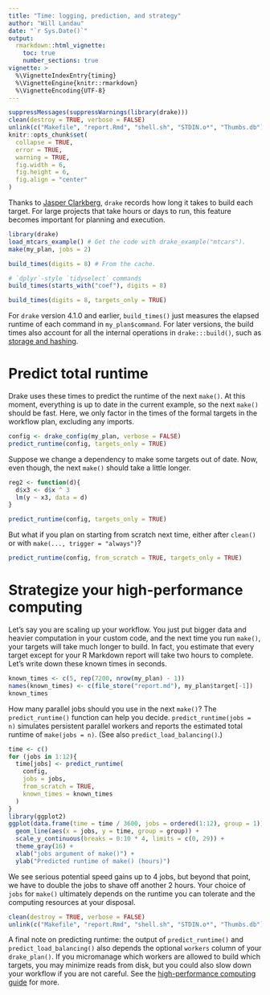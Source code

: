 ```yaml
---
title: "Time: logging, prediction, and strategy"
author: "Will Landau"
date: "`r Sys.Date()`"
output:
  rmarkdown::html_vignette:
    toc: true
    number_sections: true
vignette: >
  %\VignetteIndexEntry{timing}
  %\VignetteEngine{knitr::rmarkdown}
  %\VignetteEncoding{UTF-8}
---
```


```r
suppressMessages(suppressWarnings(library(drake)))
clean(destroy = TRUE, verbose = FALSE)
unlink(c("Makefile", "report.Rmd", "shell.sh", "STDIN.o*", "Thumbs.db"))
knitr::opts_chunk$set(
  collapse = TRUE,
  error = TRUE,
  warning = TRUE,
  fig.width = 6,
  fig.height = 6,
  fig.align = "center"
)
```

Thanks to [Jasper Clarkberg](https://github.com/dapperjapper), `drake` records how long it takes to build each target. For large projects that take hours or days to run, this feature becomes important for planning and execution.

```r
library(drake)
load_mtcars_example() # Get the code with drake_example("mtcars").
make(my_plan, jobs = 2)

build_times(digits = 8) # From the cache.

# `dplyr`-style `tidyselect` commands
build_times(starts_with("coef"), digits = 8)

build_times(digits = 8, targets_only = TRUE)
```

For `drake` version 4.1.0 and earlier, `build_times()` just measures the elapsed runtime of each command in `my_plan$command`. For later versions, the build times also account for all the internal operations in `drake:::build()`, such as [storage and hashing](https://github.com/ropensci/drake/blob/master/vignettes/storage.Rmd).

# Predict total runtime

Drake uses these times to predict the runtime of the next `make()`. At this moment, everything is up to date in the current example, so the next `make()` should be fast. Here, we only factor in the times of the formal targets in the workflow plan, excluding any imports.

```r
config <- drake_config(my_plan, verbose = FALSE)
predict_runtime(config, targets_only = TRUE)
```

Suppose we change a dependency to make some targets out of date. Now, even though, the next `make()` should take a little longer.

```r
reg2 <- function(d){
  d$x3 <- d$x ^ 3
  lm(y ~ x3, data = d)
}

predict_runtime(config, targets_only = TRUE)
```

But what if you plan on starting from scratch next time, either after `clean()` or with `make(..., trigger = "always")`?

```r
predict_runtime(config, from_scratch = TRUE, targets_only = TRUE)
```

# Strategize your high-performance computing

Let's say you are scaling up your workflow. You just put bigger data and heavier computation in your custom code, and the next time you run `make()`, your targets will take much longer to build. In fact, you estimate that every target except for your R Markdown report will take two hours to complete. Let's write down these known times in seconds.

```r
known_times <- c(5, rep(7200, nrow(my_plan) - 1))
names(known_times) <- c(file_store("report.md"), my_plan$target[-1])
known_times
```

How many parallel jobs should you use in the next `make()`? The `predict_runtime()` function can help you decide. `predict_runtime(jobs = n)` simulates persistent parallel workers and reports the estimated total runtime of `make(jobs = n)`. (See also `predict_load_balancing()`.)

```r
time <- c()
for (jobs in 1:12){
  time[jobs] <- predict_runtime(
    config,
    jobs = jobs,
    from_scratch = TRUE,
    known_times = known_times
  )
}
library(ggplot2)
ggplot(data.frame(time = time / 3600, jobs = ordered(1:12), group = 1)) +
  geom_line(aes(x = jobs, y = time, group = group)) +
  scale_y_continuous(breaks = 0:10 * 4, limits = c(0, 29)) +
  theme_gray(16) +
  xlab("jobs argument of make()") +
  ylab("Predicted runtime of make() (hours)")
```

We see serious potential speed gains up to 4 jobs, but beyond that point, we have to double the jobs to shave off another 2 hours. Your choice of `jobs` for `make()` ultimately depends on the runtime you can tolerate and the computing resources at your disposal.

```r
clean(destroy = TRUE, verbose = FALSE)
unlink(c("Makefile", "report.Rmd", "shell.sh", "STDIN.o*", "Thumbs.db"))
```

A final note on predicting runtime: the output of `predict_runtime()` and `predict_load_balancing()` also depends the optional `workers` column of your `drake_plan()`. If you micromanage which workers are allowed to build which targets, you may minimize reads from disk, but you could also slow down your workflow if you are not careful. See the [high-performance computing guide](https://ropensci.github.io/drake/articles/parallelism.html) for more.
